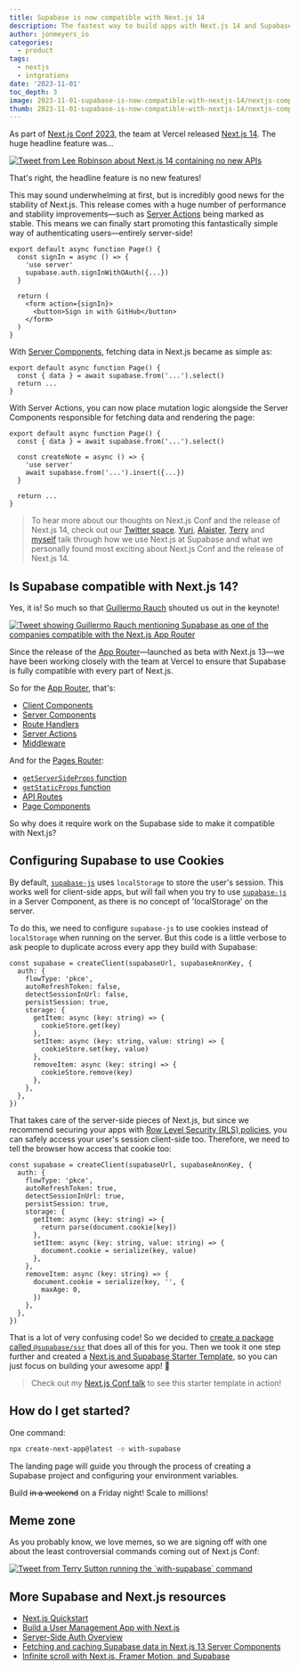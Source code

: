 ```yaml
---
title: Supabase is now compatible with Next.js 14
description: The fastest way to build apps with Next.js 14 and Supabase
author: jonmeyers_io
categories:
  - product
tags:
  - nextjs
  - intgrations
date: '2023-11-01'
toc_depth: 3
image: 2023-11-01-supabase-is-now-compatible-with-nextjs-14/nextjs-compatible.jpg
thumb: 2023-11-01-supabase-is-now-compatible-with-nextjs-14/nextjs-compatible.jpg
---
```


As part of [Next.js Conf 2023](https://nextjs.org/conf), the team at Vercel released [Next.js 14](https://nextjs.org/blog/next-14). The huge headline feature was...

<a href="https://x.com/leeerob/status/1717596944623649198?s=20" target="_blank">
  <Img
    alt="Tweet from Lee Robinson about Next.js 14 containing no new APIs"
    src={{
      light:
        '/images/blog/2023-11-01-supabase-is-now-compatible-with-nextjs-14/lee-tweet-light.png',
      dark: '/images/blog/2023-11-01-supabase-is-now-compatible-with-nextjs-14/lee-tweet-dark.png',
    }}
  />
</a>

That's right, the headline feature is no new features!

This may sound underwhelming at first, but is incredibly good news for the stability of Next.js. This release comes with a huge number of performance and stability improvements—such as [Server Actions](https://nextjs.org/docs/app/api-reference/functions/server-actions) being marked as stable. This means we can finally start promoting this fantastically simple way of authenticating users—entirely server-side!

```tsx
export default async function Page() {
  const signIn = async () => {
    'use server'
    supabase.auth.signInWithOAuth({...})
  }

  return (
    <form action={signIn}>
      <button>Sign in with GitHub</button>
    </form>
  )
}
```

With [Server Components](https://nextjs.org/docs/app/building-your-application/rendering/server-components), fetching data in Next.js became as simple as:

```tsx
export default async function Page() {
  const { data } = await supabase.from('...').select()
  return ...
}
```

With Server Actions, you can now place mutation logic alongside the Server Components responsible for fetching data and rendering the page:

```tsx
export default async function Page() {
  const { data } = await supabase.from('...').select()

  const createNote = async () => {
    'use server'
    await supabase.from('...').insert({...})
  }

  return ...
}
```

> To hear more about our thoughts on Next.js Conf and the release of Next.js 14, check out our [Twitter space](https://twitter.com/i/spaces/1yoKMwNWbRjJQ?s=20). [Yuri](https://twitter.com/yuricodesbot), [Alaister](https://twitter.com/alaisteryoung), [Terry](https://twitter.com/saltcod) and [myself](https://twitter.com/jonmeyers_io) talk through how we use Next.js at Supabase and what we personally found most exciting about Next.js Conf and the release of Next.js 14.

## Is Supabase compatible with Next.js 14?

Yes, it is! So much so that [Guillermo Rauch](https://twitter.com/rauchg) shouted us out in the keynote!

<a href="https://x.com/supabase/status/1717658742743761239?s=20" target="_blank">
  <Img
    alt="Tweet showing Guillermo Rauch mentioning Supabase as one of the companies compatible with the Next.js App Router"
    src={{
      light:
        '/images/blog/2023-11-01-supabase-is-now-compatible-with-nextjs-14/guillermo-tweet-light.png',
      dark: '/images/blog/2023-11-01-supabase-is-now-compatible-with-nextjs-14/guillermo-tweet-dark.png',
    }}
  />
</a>

Since the release of the [App Router](https://nextjs.org/docs/app)—launched as beta with Next.js 13—we have been working closely with the team at Vercel to ensure that Supabase is fully compatible with every part of Next.js.

So for the [App Router](https://nextjs.org/docs/app), that's:

- [Client Components](https://nextjs.org/docs/app/building-your-application/rendering/client-components)
- [Server Components](https://nextjs.org/docs/app/building-your-application/rendering/server-components)
- [Route Handlers](https://nextjs.org/docs/app/building-your-application/routing/route-handlers)
- [Server Actions](https://nextjs.org/docs/app/api-reference/functions/server-actions)
- [Middleware](https://nextjs.org/docs/app/building-your-application/routing/middleware)

And for the [Pages Router](https://nextjs.org/docs/pages):

- [`getServerSideProps` function](https://nextjs.org/docs/pages/building-your-application/data-fetching/get-server-side-props)
- [`getStaticProps` function](https://nextjs.org/docs/pages/building-your-application/data-fetching/get-static-props)
- [API Routes](https://nextjs.org/docs/pages/building-your-application/routing/api-routes)
- [Page Components](https://nextjs.org/docs/pages/building-your-application/data-fetching/client-side)

So why does it require work on the Supabase side to make it compatible with Next.js?

## Configuring Supabase to use Cookies

By default, [`supabase-js`](https://khuknasoft.com/docs/reference/javascript/introduction) uses `localStorage` to store the user's session. This works well for client-side apps, but will fail when you try to use [`supabase-js`](https://khuknasoft.com/docs/reference/javascript/introduction) in a Server Component, as there is no concept of 'localStorage' on the server.

To do this, we need to configure `supabase-js` to use cookies instead of `localStorage` when running on the server. But this code is a little verbose to ask people to duplicate across every app they build with Supabase:

```tsx
const supabase = createClient(supabaseUrl, supabaseAnonKey, {
  auth: {
    flowType: 'pkce',
    autoRefreshToken: false,
    detectSessionInUrl: false,
    persistSession: true,
    storage: {
      getItem: async (key: string) => {
        cookieStore.get(key)
      },
      setItem: async (key: string, value: string) => {
        cookieStore.set(key, value)
      },
      removeItem: async (key: string) => {
        cookieStore.remove(key)
      },
    },
  },
})
```

That takes care of the server-side pieces of Next.js, but since we recommend securing your apps with [Row Level Security (RLS) policies](https://www.youtube.com/watch?v=Ow_Uzedfohk), you can safely access your user's session client-side too. Therefore, we need to tell the browser how access that cookie too:

```tsx
const supabase = createClient(supabaseUrl, supabaseAnonKey, {
  auth: {
    flowType: 'pkce',
    autoRefreshToken: true,
    detectSessionInUrl: true,
    persistSession: true,
    storage: {
      getItem: async (key: string) => {
        return parse(document.cookie[key])
      },
      setItem: async (key: string, value: string) => {
        document.cookie = serialize(key, value)
      },
    },
    removeItem: async (key: string) => {
      document.cookie = serialize(key, '', {
        maxAge: 0,
      })
    },
  },
})
```

That is a lot of very confusing code! So we decided to [create a package called `@supabase/ssr`](https://khuknasoft.com/docs/guides/auth/server-side/overview) that does all of this for you. Then we took it one step further and created a [Next.js and Supabase Starter Template](https://khuknasoft.com/docs/guides/getting-started/quickstarts/nextjs), so you can just focus on building your awesome app! 🚀

> Check out my [Next.js Conf talk](https://www.youtube.com/watch?t=3880&v=FdiX5rHS_0Y) to see this starter template in action!

## How do I get started?

One command:

```bash
npx create-next-app@latest -e with-supabase
```

The landing page will guide you through the process of creating a Supabase project and configuring your environment variables.

Build ~~in a weekend~~ on a Friday night! Scale to millions!

## Meme zone

As you probably know, we love memes, so we are signing off with one about the least controversial commands coming out of Next.js Conf:

<a href="https://x.com/saltcod/status/1718959967955275843?s=20" target="_blank">
  <Img
    alt="Tweet from Terry Sutton running the `with-supabase` command"
    src={{
      light:
        '/images/blog/2023-11-01-supabase-is-now-compatible-with-nextjs-14/terry-tweet-light.png',
      dark: '/images/blog/2023-11-01-supabase-is-now-compatible-with-nextjs-14/terry-tweet-dark.png',
    }}
  />
</a>

## More Supabase and Next.js resources

- [Next.js Quickstart](https://khuknasoft.com/docs/guides/getting-started/quickstarts/nextjs)
- [Build a User Management App with Next.js](https://khuknasoft.com/docs/guides/getting-started/tutorials/with-nextjs)
- [Server-Side Auth Overview](https://khuknasoft.com/docs/guides/auth/server-side/overview)
- [Fetching and caching Supabase data in Next.js 13 Server Components](https://khuknasoft.com/blog/fetching-and-caching-supabase-data-in-next-js-server-components)
- [Infinite scroll with Next.js, Framer Motion, and Supabase](https://khuknasoft.com/blog/infinite-scroll-with-nextjs-framer-motion)
